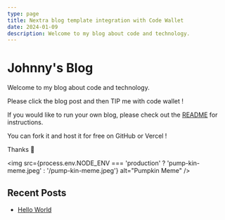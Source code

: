 ```yaml
---
type: page
title: Nextra blog template integration with Code Wallet
date: 2024-01-09
description: Welcome to my blog about code and technology.
---
```



# Johnny's Blog

Welcome to my blog about code and technology.

Please click the blog post and then TIP me with code wallet !

<SliderTips defaultAmount={1.00} minAmount={0.10} maxAmount={10.00} />

If you would like to run your own blog, please check out the [README](https://github.com/johnforfar/jf-blog/blob/main/README.md) for instructions.

You can fork it and host it for free on GitHub or Vercel !

Thanks 🫡

<img src={process.env.NODE_ENV === 'production' ? 'pump-kin-meme.jpeg' : '/pump-kin-meme.jpeg'} alt="Pumpkin Meme" />

## Recent Posts

- [Hello World](./posts/hello-world)